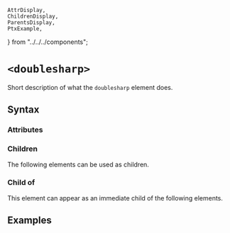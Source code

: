     AttrDisplay,
    ChildrenDisplay,
    ParentsDisplay,
    PtxExample,
} from "../../../components";

# `<doublesharp>`

Short description of what the `doublesharp` element does.

## Syntax

### Attributes

<AttrDisplay name="doublesharp" />

### Children

The following elements can be used as children.

<ChildrenDisplay name="doublesharp" />

### Child of

This element can appear as an immediate child of the following elements.

<ParentsDisplay name="doublesharp" />

## Examples

    
